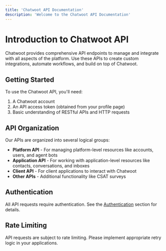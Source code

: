 ```yaml
---
title: 'Chatwoot API Documentation'
description: 'Welcome to the Chatwoot API Documentation'
---
```


# Introduction to Chatwoot API

Chatwoot provides comprehensive API endpoints to manage and integrate with all aspects of the platform. Use these APIs to create custom integrations, automate workflows, and build on top of Chatwoot.

## Getting Started

To use the Chatwoot API, you'll need:

1. A Chatwoot account
2. An API access token (obtained from your profile page)
3. Basic understanding of RESTful APIs and HTTP requests

## API Organization

Our APIs are organized into several logical groups:

- **Platform API** - For managing platform-level resources like accounts, users, and agent bots
- **Application API** - For working with application-level resources like contacts, conversations, and inboxes
- **Client API** - For client applications to interact with Chatwoot
- **Other APIs** - Additional functionality like CSAT surveys

## Authentication

All API requests require authentication. See the [Authentication](/authentication) section for details.

## Rate Limiting

API requests are subject to rate limiting. Please implement appropriate retry logic in your applications. 